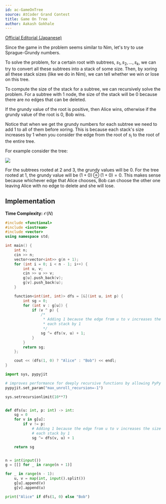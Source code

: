 ```yaml
---
id: ac-GameOnTree
source: AtCoder Grand Contest
title: Game On Tree
author: Aakash Gokhale
---
```


[Official Editorial (Japanese)](https://atcoder.jp/contests/agc017/editorial)

Since the game in the problem seems similar to Nim, let's try to use Sprague-Grundy numbers.

To solve the problem, for a certain root with subtrees, $s_1, s_2, ..., s_k$, we can try to convert all these subtrees into a stack of some size.
Then, by xoring all these stack sizes (like we do in Nim), we can tell whether we win or lose on this tree.

To compute the size of the stack for a subtree, we can recursively solve the problem.
For a subtree with $1$ node, the size of the stack will be $0$ because there are no edges that can be deleted.

If the grundy value of the root is positive, then Alice wins, otherwise if the grundy value of the root is $0$, Bob wins.

Notice that when we get the grundy numbers for each subtree we need to add $1$ to all of them before xoring.
This is because each stack's size increases by $1$ when you consider the edge from the root of $s_i$ to the root of the entire tree.

For example consider the tree:

![](ac-GameOnTree/gameontree.png)

For the subtrees rooted at $2$ and $3$, the grundy values will be $0$.
For the tree rooted at $1$, the grundy value will be $(1 + 0) \oplus (1 + 0) = 0$.
This makes sense because whichever edge that Alice chooses, Bob can choose the other one leaving Alice with no edge to delete and she will lose.

## Implementation

**Time Complexity:** $\mathcal{O}(N)$

<LanguageSection>
<CPPSection>

```cpp
#include <functional>
#include <iostream>
#include <vector>
using namespace std;

int main() {
	int n;
	cin >> n;
	vector<vector<int>> g(n + 1);
	for (int i = 0; i < n - 1; i++) {
		int u, v;
		cin >> u >> v;
		g[u].push_back(v);
		g[v].push_back(u);
	}

	function<int(int, int)> dfs = [&](int u, int p) {
		int sg = 0;
		for (int v : g[u]) {
			if (v ^ p) {
				/*
				 * Adding 1 because the edge from u to v increases the size of
				 * each stack by 1
				 */
				sg ^= dfs(v, u) + 1;
			}
		}
		return sg;
	};

	cout << (dfs(1, 0) ? "Alice" : "Bob") << endl;
}
```

</CPPSection>
<PySection>

```py
import sys, pypyjit

# improves performance for deeply recursive functions by allowing PyPy to skip unrolling
pypyjit.set_param("max_unroll_recursion=-1")

sys.setrecursionlimit(10**7)


def dfs(u: int, p: int) -> int:
	sg = 0
	for v in g[u]:
		if v != p:
			# Adding 1 because the edge from u to v increases the size of
			# each stack by 1
			sg ^= dfs(v, u) + 1

	return sg


n = int(input())
g = [[] for _ in range(n + 1)]

for _ in range(n - 1):
	u, v = map(int, input().split())
	g[u].append(v)
	g[v].append(u)

print("Alice" if dfs(1, 0) else "Bob")
```

</PySection>
</LanguageSection>
